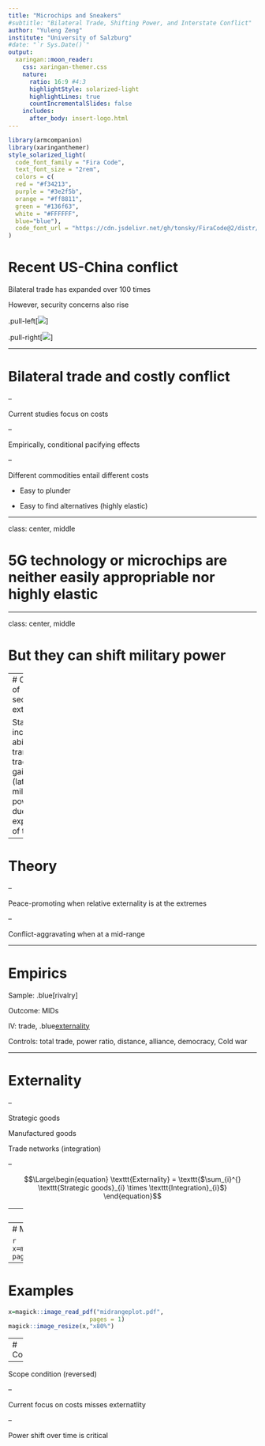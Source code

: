 ```yaml
---
title: "Microchips and Sneakers"
#subtitle: "Bilateral Trade, Shifting Power, and Interstate Conflict"
author: "Yuleng Zeng"
institute: "University of Salzburg"
#date: "`r Sys.Date()`"
output: 
  xaringan::moon_reader:
    css: xaringan-themer.css
    nature:
      ratio: 16:9 #4:3
      highlightStyle: solarized-light
      highlightLines: true
      countIncrementalSlides: false
    includes:
      after_body: insert-logo.html
---
```


```r
library(armcompanion)
library(xaringanthemer)
style_solarized_light(
  code_font_family = "Fira Code",
  text_font_size = "2rem",
  colors = c(
  red = "#f34213",
  purple = "#3e2f5b",
  orange = "#ff8811",
  green = "#136f63",
  white = "#FFFFFF",
  blue="blue"),
  code_font_url = "https://cdn.jsdelivr.net/gh/tonsky/FiraCode@2/distr/fira_code.css"
)
```


# Recent US-China conflict  
<!-- include an image here, if you have a GitHub account use your profile pic! -->

Bilateral trade has expanded over 100 times

However, security concerns also rise

.pull-left[![](Economist_tradenolongeranchor.png)]

.pull-right[![](NYT_dualuse.png)]


---

# Bilateral trade and costly conflict

--

Current studies focus on costs

--

Empirically, conditional pacifying effects


--

Different commodities entail different costs

- Easy to plunder

- Easy to find alternatives (highly elastic)

---

class: center, middle

# 5G technology or microchips are neither easily appropriable nor highly elastic




---

class: center, middle

# But they can shift military power


---
# Concept of security externality

States' increased abilities to translate trade gains
into (latent) military power due to the expansion of trade


---

# Theory

--

Peace-promoting when relative externality is at the extremes

--

Conflict-aggravating when at a mid-range

---

# Empirics

Sample: .blue[rivalry]

Outcome: MIDs

IV: trade, .blue[externality]

Controls: total trade, power ratio, distance, alliance, democracy, Cold war


---

# Externality

--

Strategic goods


Manufactured goods


Trade networks (integration)

--

$$\Large\begin{equation}
		\texttt{Externality} = \texttt{$\sum_{i}^{} \texttt{Strategic goods}_{i} \times \texttt{Integration}_{i}$}		
\end{equation}$$


---
# Externality  
<!-- include an image here, if you have a GitHub account use your profile pic! -->


```r
x=magick::image_read_pdf("externalityplots.pdf",
                       pages = 1)
magick::image_resize(x,"x70%")
```


---
# Main result  
<!-- include an image here, if you have a GitHub account use your profile pic! -->


```r
x=magick::image_read_pdf("marginplot.pdf",
                       pages = 1)
magick::image_resize(x,"x80%")
```

---
# Examples  
<!-- include an image here, if you have a GitHub account use your profile pic! -->


```r
x=magick::image_read_pdf("midrangeplot.pdf",
                       pages = 1)
magick::image_resize(x,"x80%")
```


---
# Conclusion


--

Scope condition (reversed)


--

Current focus on costs misses externatlity

--

Power shift over time is critical